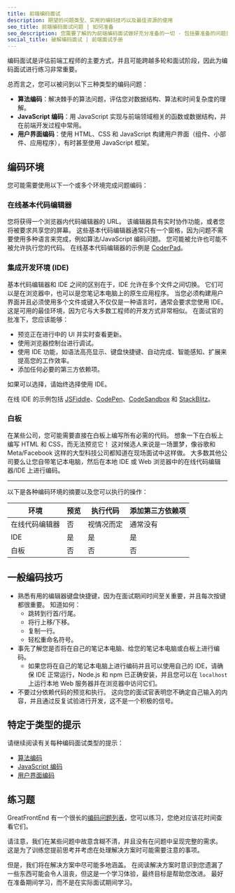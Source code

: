 ```yaml
---
title: 前端编码面试
description: 期望的问题类型、实用的编码技巧以及最佳资源的使用
seo_title: 前端编码面试问题 | 如何准备
seo_description: 您需要了解的为前端编码面试做好充分准备的一切 - 包括要准备的问题类型、编码技巧和要使用的资源
social_title: 破解编码面试 | 前端面试手册
---
```


编码面试是评估前端工程师的主要方式，并且可能跨越多轮和面试阶段，因此为编码面试进行练习非常重要。

总而言之，您可以被问到以下三种类型的编码问题：

* **算法编码**：解决棘手的算法问题，评估您对数据结构、算法和时间复杂度的理解。
* **JavaScript 编码**：用 JavaScript 实现与前端领域相关的函数或数据结构，并在前端开发过程中常用。
* **用户界面编码**：使用 HTML、CSS 和 JavaScript 构建用户界面（组件、小部件、应用程序），有时甚至使用 JavaScript 框架。

## 编码环境

您可能需要使用以下一个或多个环境完成问题编码：

### 在线基本代码编辑器

您将获得一个浏览器内代码编辑器的 URL。 该编辑器具有实时协作功能，或者您将被要求共享您的屏幕。 这些基本代码编辑器通常只有一个窗格，因为问题不需要使用多种语言来完成，例如算法/JavaScript 编码问题。 您可能被允许也可能不被允许执行您的代码。 在线基本代码编辑器的示例是 [CoderPad](https://coderpad.io/)。

### 集成开发环境 (IDE)

基本代码编辑器和 IDE 之间的区别在于，IDE 允许在多个文件之间切换。 它们可以是在浏览器中，也可以是您笔记本电脑上的原生应用程序。 当您必须构建用户界面并且必须使用多个文件或键入不仅仅是一种语言时，通常会要求您使用 IDE。 这是可用的最佳环境，因为它与大多数工程师的开发方式非常相似。 在面试官的批准下，您应该能够：

* 预览正在进行中的 UI 并实时查看更新。
* 使用浏览器控制台进行调试。
* 使用 IDE 功能，如语法高亮显示、键盘快捷键、自动完成、智能感知、扩展来提高您的工作效率。
* 添加任何必要的第三方依赖项。

如果可以选择，请始终选择使用 IDE。

在线 IDE 的示例包括 [JSFiddle](https://jsfiddle.net/)、[CodePen](https://codepen.io/)、[CodeSandbox](https://codesandbox.io/) 和 [StackBlitz](https://stackblitz.com/)。

### 白板

在某些公司，您可能需要直接在白板上编写所有必需的代码。 想象一下在白板上编写 HTML 和 CSS，而无法预览它！ 这对候选人来说是一场噩梦，像谷歌和 Meta/Facebook 这样的大型科技公司都知道在现场面试中这样做。 大多数其他公司要么让您自带笔记本电脑，然后在本地 IDE 或 Web 浏览器中的在线代码编辑器/IDE 上进行编码。

***

以下是各种编码环境的摘要以及您可以执行的操作：

| 环境 | 预览 | 执行代码 | 添加第三方依赖项 |
| ------------------ | ------- | ------------ | -------------------------- |
| 在线代码编辑器 | 否 | 视情况而定 | 通常没有 |
| IDE | 是 | 是 | 是 |
| 白板 | 否 | 否 | 否 |

## 一般编码技巧

* 熟悉有用的编辑器键盘快捷键，因为在面试期间时间至关重要，并且每次按键都很重要。 知道如何：
  * 跳转到行首/行尾。
  * 将行上移/下移。
  * 复制一行。
  * 轻松重命名符号。
* 事先了解您是否将在自己的笔记本电脑、给您的笔记本电脑或白板上进行编码。
  * 如果您将在自己的笔记本电脑上进行编码并且可以使用自己的 IDE，请确保 IDE 正常运行，Node.js 和 npm 已正确安装，并且您可以在 `localhost` 上运行本地 Web 服务器并在浏览器中访问它们。
* 不要过分依赖代码的预览和执行。 这向您的面试官表明您不确定自己输入的内容，并且通过反复试验进行开发，这不是一个积极的信号。

## 特定于类型的提示

请继续阅读有关每种编码面试类型的提示：

* [算法编码](/front-end-interview-playbook/algorithms)
* [JavaScript 编码](/front-end-interview-playbook/javascript)
* [用户界面编码](/front-end-interview-playbook/user-interface)

## 练习题

GreatFrontEnd 有一个很长的[编码问题列表](/questions)，您可以练习，您绝对应该花时间查看它们。

请注意，我们在某些问题中故意含糊不清，并且没有在问题中呈现完整的需求。 这是为了训练您提前思考并考虑在处理解决方案时可能需要注意的事项。

但是，我们将在解决方案中尽可能多地涵盖。 在阅读解决方案时意识到您遗漏了一些东西可能会令人沮丧，但这是一个学习体验，最终目标是帮助您改进。 最好在准备期间学习，而不是在实际面试期间学习。

